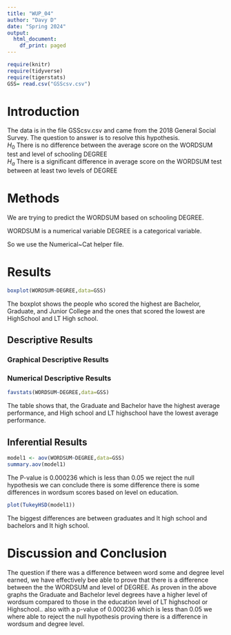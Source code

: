 ```yaml
---
title: "WUP_04"
author: "Davy D"
date: "Spring 2024"
output:
  html_document:
    df_print: paged
---
```


```r
require(knitr)
require(tidyverse)
require(tigerstats)
GSS= read.csv("GSScsv.csv")
```

# Introduction

<!--In this section you explain what you are trying to show.  Where did the data come from?  What is the research or other question you are trying to answer?!-->

The data is in the file GSScsv.csv and came from the 2018 General Social Survey.  The question to answer is to resolve this hypothesis.  
$H_0$ There is no difference between the average score on the WORDSUM test and level of schooling DEGREE  
$H_a$ There is a significant difference in average score on the WORDSUM test between at least two levels of DEGREE  

# Methods

<!--Mention that you intend to use chatGPT to the greatest extent possible. Give credit to chatGPT when you use it to create code in your report. Decide on your methods:  use "variable analysis" or other appropriate descriptors.  Make sure to choose at least one graphical method and at least one numerical method.!-->

We are trying to predict the WORDSUM based on schooling DEGREE.

WORDSUM is a numerical variable 
DEGREE is a categorical variable.

So we use the Numerical~Cat helper file. 

# Results

<!--Divide this section into two sub-sections:  One for your descriptive  results and one for your inferential results.!-->

```r
boxplot(WORDSUM~DEGREE,data=GSS)
```

The boxplot shows the people who scored the highest are Bachelor, Graduate, and Junior College and the ones that scored the lowest are HighSchool and LT High school. 

## Descriptive Results


### Graphical Descriptive Results

<!--Graphical results here.  Make sure to show your code.  Provide appropriate labels for axes, giving units if possible, and provide a good title for the graph, too.  Use the graphical results to describe the patterns if any that exist in the data as focused toward the research question!-->

### Numerical Descriptive Results


<!--Numerical results go here. Use the numerical results to describe the patterns if any that exist in the data as focused toward the research question!-->

```r
favstats(WORDSUM~DEGREE,data=GSS)
```

The table shows that, the Graduate and Bachelor have the highest average performance, and High school and LT highschool have the lowest average performance.

## Inferential Results

<!--State hypothesis clearly.  Make sure your discussion of the inferential test covers all the aspects that the test output produces, such as test statistic, p-value etc.  Make a decision about the null hypothesis, explain the assumptions on which the selected test/procedure was based, and why the chosen procedure satisfys the assumptions and is appropriate to answer the research question!-->

```r
model1 <- aov(WORDSUM~DEGREE,data=GSS)
summary.aov(model1)
```

The P-value is 0.000236 which is less than 0.05 we reject the null hypothesis we can conclude there is some difference there is some differences in wordsum scores based on level on education. 

```r
plot(TukeyHSD(model1))
```


The biggest differences are between graduates and lt high school and bachelors and lt high school. 


# Discussion and Conclusion

<!--Discussion and conclusion here.  If you found a relationship be sure to consider whether the relationship occurs because one of the variavbles causes the other, or whether they perhasps are related for some other reason.  Watch the chapter 6 videos from the GeorgeTown videos collection.!-->

The question if there was a difference between word some and degree level earned, we have effectively bee able to prove that there is a difference between the the WORDSUM and level of DEGREE. As proven in the above graphs the Graduate and Bachelor level degrees have a higher level of wordsum compared to those in the education level of LT highschool or Highschool.. also with a p-value of 0.000236 which is less than 0.05 we where able to reject the null hypothesis proving there is a difference in wordsum and degree level.
